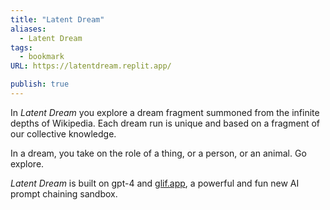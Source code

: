```yaml
---
title: "Latent Dream"
aliases:
  - Latent Dream
tags:
  - bookmark
URL: https://latentdream.replit.app/

publish: true
---
```




In _Latent Dream_ you explore a dream fragment summoned from the infinite depths of Wikipedia. Each dream run is unique and based on a fragment of our collective knowledge.  
  
In a dream, you take on the role of a thing, or a person, or an animal. Go explore.  
  
_Latent Dream_ is built on gpt-4 and [glif.app](https://glif.app/), a powerful and fun new AI prompt chaining sandbox.